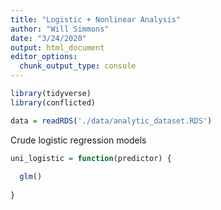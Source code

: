 ```yaml
---
title: "Logistic + Nonlinear Analysis"
author: "Will Simmons"
date: "3/24/2020"
output: html_document
editor_options: 
  chunk_output_type: console
---
```


```r

library(tidyverse)
library(conflicted)

data = readRDS('./data/analytic_dataset.RDS')

```

Crude logistic regression models

```r

uni_logistic = function(predictor) {
  
  glm()
  
}

```


